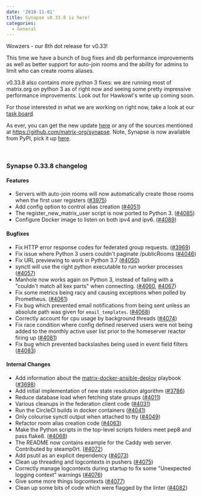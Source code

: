```yaml
---
date: '2018-11-01'
title: Synapse v0.33.8 is here!
categories:
  - General
---
```


Wowzers - our 8th dot release for v0.33!

This time we have a bunch of bug fixes and db performance improvements as well as better support for auto-join rooms and the ability for admins to limit who can create rooms aliases.

v0.33.8 also contains more python 3 fixes: we are running most of matrix.org on python 3 as of right now and seeing some pretty impressive performance improvements. Look out for Hawkowl's write up coming soon.

For those interested in what we are working on right now, take a look at our <a href="https://github.com/orgs/matrix-org/projects/2">task board</a>.

As ever, you can get the new update <a href="https://github.com/matrix-org/synapse/releases/tag/v0.33.8">here</a> or any of the sources mentioned at <a href="https://github.com/matrix-org/synapse">https://github.com/matrix-org/synapse</a>. Note, Synapse is now available from PyPI, pick it up <a href="https://pypi.org/project/matrix-synapse/">here</a>.

&nbsp;
<h3>Synapse 0.33.8 changelog</h3>
<h4>Features</h4>
<ul>
 	<li>Servers with auto-join rooms will now automatically create those rooms when the first user registers (<a href="https://github.com/matrix-org/synapse/issues/3975" data-hovercard-type="pull_request" data-hovercard-url="/matrix-org/synapse/pull/3975/hovercard" aria-describedby="hovercard-aria-description">#3975</a>)</li>
 	<li>Add config option to control alias creation (<a href="https://github.com/matrix-org/synapse/issues/4051" data-hovercard-type="pull_request" data-hovercard-url="/matrix-org/synapse/pull/4051/hovercard" aria-describedby="hovercard-aria-description">#4051</a>)</li>
 	<li>The register_new_matrix_user script is now ported to Python 3. (<a href="https://github.com/matrix-org/synapse/issues/4085" data-hovercard-type="pull_request" data-hovercard-url="/matrix-org/synapse/pull/4085/hovercard" aria-describedby="hovercard-aria-description">#4085</a>)</li>
 	<li>Configure Docker image to listen on both ipv4 and ipv6. (<a href="https://github.com/matrix-org/synapse/issues/4089" data-hovercard-type="pull_request" data-hovercard-url="/matrix-org/synapse/pull/4089/hovercard" aria-describedby="hovercard-aria-description">#4089</a>)</li>
</ul>
<h4>Bugfixes</h4>
<ul>
 	<li>Fix HTTP error response codes for federated group requests. (<a href="https://github.com/matrix-org/synapse/issues/3969" data-hovercard-type="pull_request" data-hovercard-url="/matrix-org/synapse/pull/3969/hovercard" aria-describedby="hovercard-aria-description">#3969</a>)</li>
 	<li>Fix issue where Python 3 users couldn't paginate /publicRooms (<a href="https://github.com/matrix-org/synapse/issues/4046" data-hovercard-type="pull_request" data-hovercard-url="/matrix-org/synapse/pull/4046/hovercard" aria-describedby="hovercard-aria-description">#4046</a>)</li>
 	<li>Fix URL previewing to work in Python 3.7 (<a href="https://github.com/matrix-org/synapse/issues/4050" data-hovercard-type="pull_request" data-hovercard-url="/matrix-org/synapse/pull/4050/hovercard" aria-describedby="hovercard-aria-description">#4050</a>)</li>
 	<li>synctl will use the right python executable to run worker processes (<a href="https://github.com/matrix-org/synapse/issues/4057" data-hovercard-type="pull_request" data-hovercard-url="/matrix-org/synapse/pull/4057/hovercard" aria-describedby="hovercard-aria-description">#4057</a>)</li>
 	<li>Manhole now works again on Python 3, instead of failing with a "couldn't match all kex parts" when connecting. (<a href="https://github.com/matrix-org/synapse/issues/4060" data-hovercard-type="pull_request" data-hovercard-url="/matrix-org/synapse/pull/4060/hovercard" aria-describedby="hovercard-aria-description">#4060</a>, <a href="https://github.com/matrix-org/synapse/issues/4067" data-hovercard-type="pull_request" data-hovercard-url="/matrix-org/synapse/pull/4067/hovercard" aria-describedby="hovercard-aria-description">#4067</a>)</li>
 	<li>Fix some metrics being racy and causing exceptions when polled by Prometheus. (<a href="https://github.com/matrix-org/synapse/issues/4061" data-hovercard-type="pull_request" data-hovercard-url="/matrix-org/synapse/pull/4061/hovercard" aria-describedby="hovercard-aria-description">#4061</a>)</li>
 	<li>Fix bug which prevented email notifications from being sent unless an absolute path was given for <code>email_templates</code>. (<a href="https://github.com/matrix-org/synapse/issues/4068" data-hovercard-type="pull_request" data-hovercard-url="/matrix-org/synapse/pull/4068/hovercard" aria-describedby="hovercard-aria-description">#4068</a>)</li>
 	<li>Correctly account for cpu usage by background threads (<a href="https://github.com/matrix-org/synapse/issues/4074" data-hovercard-type="pull_request" data-hovercard-url="/matrix-org/synapse/pull/4074/hovercard" aria-describedby="hovercard-aria-description">#4074</a>)</li>
 	<li>Fix race condition where config defined reserved users were not being added to
the monthly active user list prior to the homeserver reactor firing up (<a href="https://github.com/matrix-org/synapse/issues/4081" data-hovercard-type="pull_request" data-hovercard-url="/matrix-org/synapse/pull/4081/hovercard" aria-describedby="hovercard-aria-description">#4081</a>)</li>
 	<li>Fix bug which prevented backslashes being used in event field filters (<a href="https://github.com/matrix-org/synapse/issues/4083" data-hovercard-type="pull_request" data-hovercard-url="/matrix-org/synapse/pull/4083/hovercard" aria-describedby="hovercard-aria-description">#4083</a>)</li>
</ul>
<h4>Internal Changes</h4>
<ul>
 	<li>Add information about the <a href="https://github.com/spantaleev/matrix-docker-ansible-deploy">matrix-docker-ansible-deploy</a> playbook (<a href="https://github.com/matrix-org/synapse/issues/3698" data-hovercard-type="pull_request" data-hovercard-url="/matrix-org/synapse/pull/3698/hovercard" aria-describedby="hovercard-aria-description">#3698</a>)</li>
 	<li>Add initial implementation of new state resolution algorithm (<a href="https://github.com/matrix-org/synapse/issues/3786" data-hovercard-type="pull_request" data-hovercard-url="/matrix-org/synapse/pull/3786/hovercard" aria-describedby="hovercard-aria-description">#3786</a>)</li>
 	<li>Reduce database load when fetching state groups (<a href="https://github.com/matrix-org/synapse/issues/4011" data-hovercard-type="pull_request" data-hovercard-url="/matrix-org/synapse/pull/4011/hovercard" aria-describedby="hovercard-aria-description">#4011</a>)</li>
 	<li>Various cleanups in the federation client code (<a href="https://github.com/matrix-org/synapse/issues/4031" data-hovercard-type="pull_request" data-hovercard-url="/matrix-org/synapse/pull/4031/hovercard" aria-describedby="hovercard-aria-description">#4031</a>)</li>
 	<li>Run the CircleCI builds in docker containers (<a href="https://github.com/matrix-org/synapse/issues/4041" data-hovercard-type="pull_request" data-hovercard-url="/matrix-org/synapse/pull/4041/hovercard" aria-describedby="hovercard-aria-description">#4041</a>)</li>
 	<li>Only colourise synctl output when attached to tty (<a href="https://github.com/matrix-org/synapse/issues/4049" data-hovercard-type="pull_request" data-hovercard-url="/matrix-org/synapse/pull/4049/hovercard" aria-describedby="hovercard-aria-description">#4049</a>)</li>
 	<li>Refactor room alias creation code (<a href="https://github.com/matrix-org/synapse/issues/4063" data-hovercard-type="pull_request" data-hovercard-url="/matrix-org/synapse/pull/4063/hovercard" aria-describedby="hovercard-aria-description">#4063</a>)</li>
 	<li>Make the Python scripts in the top-level scripts folders meet pep8 and pass flake8. (<a href="https://github.com/matrix-org/synapse/issues/4068" data-hovercard-type="pull_request" data-hovercard-url="/matrix-org/synapse/pull/4068/hovercard" aria-describedby="hovercard-aria-description">#4068</a>)</li>
 	<li>The README now contains example for the Caddy web server. Contributed by steamp0rt. (<a href="https://github.com/matrix-org/synapse/issues/4072" data-hovercard-type="pull_request" data-hovercard-url="/matrix-org/synapse/pull/4072/hovercard" aria-describedby="hovercard-aria-description">#4072</a>)</li>
 	<li>Add psutil as an explicit dependency (<a href="https://github.com/matrix-org/synapse/issues/4073" data-hovercard-type="pull_request" data-hovercard-url="/matrix-org/synapse/pull/4073/hovercard" aria-describedby="hovercard-aria-description">#4073</a>)</li>
 	<li>Clean up threading and logcontexts in pushers (<a href="https://github.com/matrix-org/synapse/issues/4075" data-hovercard-type="pull_request" data-hovercard-url="/matrix-org/synapse/pull/4075/hovercard" aria-describedby="hovercard-aria-description">#4075</a>)</li>
 	<li>Correctly manage logcontexts during startup to fix some "Unexpected logging context" warnings (<a href="https://github.com/matrix-org/synapse/issues/4076" data-hovercard-type="pull_request" data-hovercard-url="/matrix-org/synapse/pull/4076/hovercard" aria-describedby="hovercard-aria-description">#4076</a>)</li>
 	<li>Give some more things logcontexts (<a href="https://github.com/matrix-org/synapse/issues/4077" data-hovercard-type="pull_request" data-hovercard-url="/matrix-org/synapse/pull/4077/hovercard" aria-describedby="hovercard-aria-description">#4077</a>)</li>
 	<li>Clean up some bits of code which were flagged by the linter (<a href="https://github.com/matrix-org/synapse/issues/4082" data-hovercard-type="pull_request" data-hovercard-url="/matrix-org/synapse/pull/4082/hovercard" aria-describedby="hovercard-aria-description">#4082</a>)</li>
</ul>